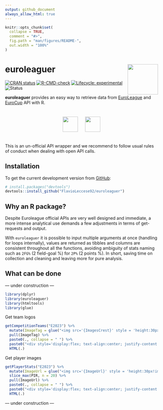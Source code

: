 ```yaml
---
output: github_document
always_allow_html: true
---
```


<!-- README.md is generated from README.Rmd. Please edit that file -->

```r
knitr::opts_chunk$set(
  collapse = TRUE,
  comment = "#>",
  fig.path = "man/figures/README-",
  out.width = "100%"
)
```

# euroleaguer <img src="man/figures/logo.png" align="right" width="100px"/>

<!-- badges: start -->

[![CRAN status](https://www.r-pkg.org/badges/version/euroleaguer)](https://CRAN.R-project.org/package=euroleaguer) [![R-CMD-check](https://github.com/FlavioLeccese92/euroleaguer/actions/workflows/R-CMD-check.yaml/badge.svg)](https://github.com/FlavioLeccese92/euroleaguer/actions/workflows/R-CMD-check.yaml) [![Lifecycle: experimental](https://img.shields.io/badge/lifecycle-experimental-orange.svg)](https://lifecycle.r-lib.org/articles/stages.html#experimental) ![Status](https://progress-bar.dev/75/?title=progress)

<!-- badges: end -->

**euroleaguer** provides an easy way to retrieve data from [EuroLeague](https://www.euroleaguebasketball.net/euroleague/) and [EuroCup](https://www.euroleaguebasketball.net/eurocup/) API with R.

::: {style="display: flex; justify-content: center; align-items: center; text-align: center;"}
![](man/figures/euroleague-logo.png){style="height:50px; padding:10px"} 
![](man/figures/eurocup-logo.png){style="height:50px; padding:10px"}
:::

This is an un-official API wrapper and we recommend to follow usual rules of conduct when dealing with open API calls.

## Installation

To get the current development version from [GitHub](https://github.com/):

```r
# install.packages("devtools")
devtools::install_github("FlavioLeccese92/euroleaguer")
```

## Why an R package?

Despite Euroleague official APIs are very well designed and immediate, a more 
intense analytical use demands a few adjustments in terms of get-requests and output.

With `euroleaguer` it is possible to input multiple arguments at once (handling 
for loops internally), values are returned as tibbles and columns are consistent 
throughout all the functions, avoiding ambiguity of stats naming such as `2FG%` (2 field-goal %) for `2P%` (2 points %). In short, saving time on collection and cleaning and leaving more for pure analysis.

## What can be done

--- under construction ---

```r
library(dplyr)
library(euroleaguer)
library(htmltools)
library(glue)
```

Get team logos

```r
getCompetitionTeams("E2023") %>% 
  mutate(ImageTag = glue("<img src='{ImagesCrest}' style = 'height:30px!important;'>")) %>% 
  pull(ImageTag) %>% 
  paste0(., collapse = " ") %>% 
  paste0("<div style='display:flex; text-align:center; justify-content:center;  height:30px'>", ., "</div>") %>%
  HTML(.)
```

Get player images

```r
getPlayerStats("E2023") %>% 
  mutate(ImageUrl = glue("<img src='{ImageUrl}' style = 'height:30px!important;'>")) %>% 
  slice_max(PIR, n = 20) %>% 
  pull(ImageUrl) %>% 
  paste0(., collapse = " ") %>% 
  paste0("<div style='display:flex; text-align:center; justify-content:center;  height:30px'>", ., "</div>") %>%
  HTML(.)
```


--- under construction ---

